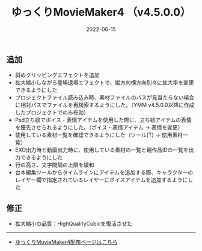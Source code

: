 ﻿---
title: ゆっくりMovieMaker4  （v4.5.0.0）
date: 2022-06-15
tags: [YMM4,お知らせ]
---
## 追加
- 斜めクリッピングエフェクトを追加
- 拡大縮小しながら登場退場エフェクトで、縦方向横方向別々に拡大率を変更できるようにした
- プロジェクトファイル読み込み時、素材ファイルのパスが見当たらない場合に相対パスでファイルを再検索するようにした。（YMM v4.5.0.0以降に作成したプロジェクトでのみ有効）
- Psd立ち絵でボイス・表情アイテムを使用した際に、立ち絵アイテムの表情を優先させられるようにした。（ボイス・表情アイテム → 表情を変更）
- 使用している素材一覧を確認できるようにした（ツール(T) → 使用素材一覧）
- EXO出力時と動画出力時に、使用している素材の一覧と親作品IDの一覧を出力できるようにした
- 行の高さ、文字間隔の上限を緩和
- 台本編集ツールからタイムラインにアイテムを追加する際、キャラクターのレイヤー欄で指定されているレイヤーにボイスアイテムを追加するようにした
## 修正
- 拡大縮小の品質：HighQualityCubicを復活させた

---

- [ゆっくりMovieMaker4配布ページはこちら](/ymm4/)